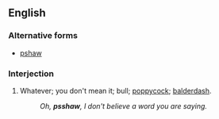 ==English==
===Alternative forms===
* [[pshaw]]
===Interjection===
{{en-interj}}

# {{context|dated|regional|the Missouri Ozarks}} Whatever; you don't mean it; bull; [[poppycock]]; [[balderdash]].
#:''Oh, '''psshaw''', I don't believe a word you are saying.''